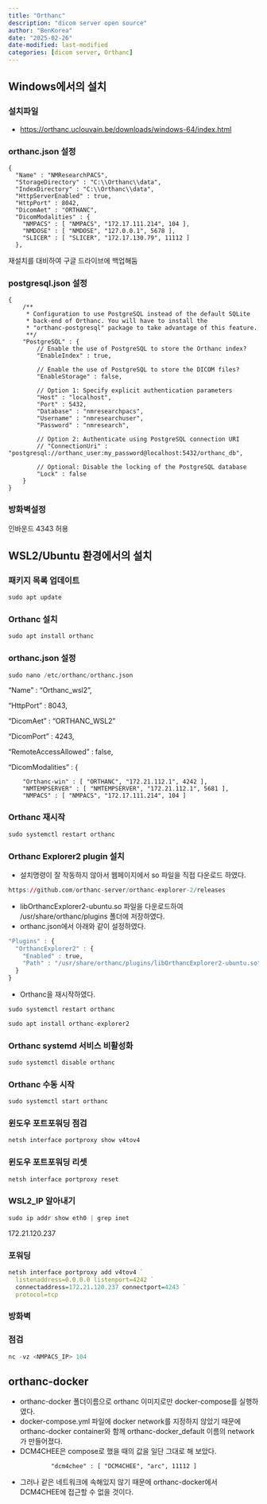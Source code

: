 ```yaml
---
title: "Orthanc"
description: "dicom server open source"
author: "BenKorea"
date: "2025-02-26"
date-modified: last-modified
categories: [dicom server, Orthanc]
---
```


## Windows에서의 설치

### 설치파일

-   <https://orthanc.uclouvain.be/downloads/windows-64/index.html>

### orthanc.json 설정

```         
{
  "Name" : "NMResearchPACS",
  "StorageDirectory" : "C:\\Orthanc\\data",
  "IndexDirectory" : "C:\\Orthanc\\data",
  "HttpServerEnabled" : true,
  "HttpPort" : 8042,  
  "DicomAet" : "ORTHANC",
  "DicomModalities" : {
    "NMPACS" : [ "NMPACS", "172.17.111.214", 104 ],
    "NMDOSE" : [ "NMDOSE", "127.0.0.1", 5678 ],
    "SLICER" : [ "SLICER", "172.17.130.79", 11112 ]
  },
```

재설치를 대비하여 구글 드라이브에 백업해둠

### postgresql.json 설정

```         
{
    /**
     * Configuration to use PostgreSQL instead of the default SQLite
     * back-end of Orthanc. You will have to install the
     * "orthanc-postgresql" package to take advantage of this feature.
     **/
    "PostgreSQL" : {
        // Enable the use of PostgreSQL to store the Orthanc index?
        "EnableIndex" : true,

        // Enable the use of PostgreSQL to store the DICOM files?
        "EnableStorage" : false,

        // Option 1: Specify explicit authentication parameters
        "Host" : "localhost",
        "Port" : 5432,
        "Database" : "nmresearchpacs",
        "Username" : "nmresearchuser",
        "Password" : "nmresearch",

        // Option 2: Authenticate using PostgreSQL connection URI
        // "ConnectionUri" : "postgresql://orthanc_user:my_password@localhost:5432/orthanc_db",

        // Optional: Disable the locking of the PostgreSQL database
        "Lock" : false
    }
}
```

### 방화벽설정

인바운드 4343 허용

## WSL2/Ubuntu 환경에서의 설치

### 패키지 목록 업데이트

```r
sudo apt update
```

### Orthanc 설치

```r
sudo apt install orthanc
```

### orthanc.json 설정

```r
sudo nano /etc/orthanc/orthanc.json
```

"Name" : "Orthanc_wsl2",

"HttpPort" : 8043,

"DicomAet" : "ORTHANC_WSL2"

"DicomPort" : 4243,

"RemoteAccessAllowed" : false,

"DicomModalities" : {

```         
    "Orthanc-win" : [ "ORTHANC", "172.21.112.1", 4242 ],
    "NMTEMPSERVER" : [ "NMTEMPSERVER", "172.21.112.1", 5681 ],
    "NMPACS" : [ "NMPACS", "172.17.111.214", 104 ]
```

### Orthanc 재시작

```r
sudo systemctl restart orthanc
```

### Orthanc Explorer2 plugin 설치

-   설치명령이 잘 작동하지 않아서 웹페이지에서 so 파일을 직접 다운로드 하였다.

```r
https://github.com/orthanc-server/orthanc-explorer-2/releases
```

-   libOrthancExplorer2-ubuntu.so 파일을 다운로드하여 /usr/share/orthanc/plugins 폴더에 저장하였다.
-   orthanc.json에서 아래와 같이 설정하였다.

```r
"Plugins" : {
  "OrthancExplorer2" : {
    "Enabled" : true,
    "Path" : "/usr/share/orthanc/plugins/libOrthancExplorer2-ubuntu.so"
  }
}
```

-   Orthanc을 재시작하였다.

```r
sudo systemctl restart orthanc
```

```r
sudo apt install orthanc-explorer2
```

### Orthanc systemd 서비스 비활성화

```r
sudo systemctl disable orthanc
```

### Orthanc 수동 시작

```r
sudo systemctl start orthanc
```

### 윈도우 포트포워딩 점검

```r
netsh interface portproxy show v4tov4
```

### 윈도우 포트포워딩 리셋

```r
netsh interface portproxy reset
```

### WSL2_IP 알아내기

```r
sudo ip addr show eth0 | grep inet
```

172.21.120.237

### 포워딩

```r
netsh interface portproxy add v4tov4 `
  listenaddress=0.0.0.0 listenport=4242 `
  connectaddress=172.21.120.237 connectport=4243 `
  protocol=tcp
```

### 방화벽

### 점검

```r
nc -vz <NMPACS_IP> 104
```

## orthanc-docker

-   orthanc-docker 폴더이름으로 orthanc 이미지로만 docker-compose를 실행하였다.
-   docker-compose.yml 파일에 docker network를 지정하지 않았기 때문에 orthanc-docker container와 함께 orthanc-docker_default 이름의 network가 만들어졌다.
-   DCM4CHEE은 compose로 했을 때의 값을 일단 그대로 해 보았다.

```         
            "dcm4chee" : [ "DCM4CHEE", "arc", 11112 ]
```

-   그러나 같은 네트워크에 속해있지 않기 때문에 orthanc-docker에서 DCM4CHEE에 접근할 수 없을 것이다.
